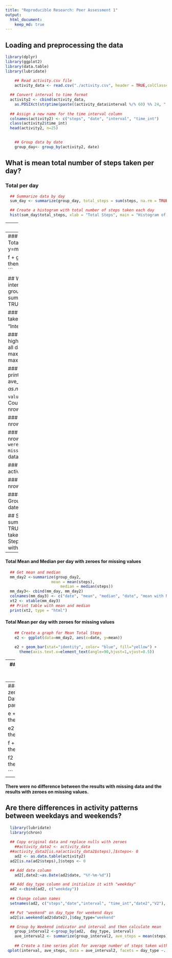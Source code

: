 ```yaml
---
title: "Reproducible Research: Peer Assessment 1"
output: 
  html_document:
    keep_md: true  
---  
```

## Loading and preprocessing the data   
```r
library(dplyr)
library(ggplot2)
library(data.table)
library(lubridate)
	
	## Read activity.csv file
	activity_data <- read.csv("./activity.csv", header = TRUE,colClasses = c("numeric", "character", "numeric"))

  ## Convert interval to time format
  activity2 <- cbind(activity_data,                
    as.POSIXct(strptime(paste((activity_data$interval %/% 60) %% 24, ":",activity_data$interval %% 60, sep=""), "%H:%M")))
  
  ## Assign a new name for the time interval column
  colnames(activity2) <- c("steps", "date", "interval", "time_int")
  class(activity2$time_int)
  head(activity2, n=25)
  

	## Group data by date
	group_day<- group_by(activity2, date)  
```
## What is mean total number of steps taken per day?  
### Total per day   
``` r
  ## Summarize data by day
  sum_day <- summarize(group_day, total_steps = sum(steps, na.rm = TRUE))

  ## Create a histogram with total number of steps taken each day
  hist(sum_day$total_steps, xlab = "Total Steps", main = "Histogram of Total Steps Taken Each Day") 
```  
---  
### Total Mean and Median per day
``` r
  library(xtable)
  ## Get mean and median
  mm_day <-summarize(group_day, 
    				mean = mean(steps, na.rm=TRUE),
						median = median(steps, na.rm=TRUE)) 
  xt <- xtable(mm_day)
  ## Print table with mean and median
  print(xt, type = "html")
```
### Total Mean per day   
```r

	## Create a graph for Mean Total Steps
	e <- ggplot(data=mm_day, aes(x=date, y=mean))
	
	e + geom_bar(stat="identity", color= "blue", fill="yellow") + 
	  theme(axis.text.x=element_text(angle=90,hjust=1,vjust=0.5)) 
```  
---  
### Total Median per day  
```r
## Create a graph for Median Total Steps
  f <- ggplot(data=mm_day, aes(x=date, y=median))
	
	f + geom_bar(stat="identity", color= "blue", fill="yellow") + 
	  theme(axis.text.x=element_text(angle=90,hjust=1,vjust=0.5)) 
```

## What is the average daily activity pattern?
### Average by interval  
```r
## Group data by interval
  group_interval <-group_by(activity2, time_int)
	ave_interval <- summarize(group_interval, ave_steps = mean(steps, na.rm = TRUE))
	
	### Create a time series plot for average number of steps taken
	plot(ave_interval$time_int, ave_interval$ave_steps, xlab = "Interval", ylab = "Average Steps Taken", type = "l")
```  

### Get Interval with Maximum Average of steps  
### The highest time interval with the highest nuber of steps across all days was 835.  
```r
  ### Get maximum average
  max_interval <- summarize(ave_interval, max_interval = max(ave_steps, na.rm = TRUE))
	
	### Get the interval with the maximum average and print it
  print("Interval with highest aveerage maximum of steps")
  ave_interval[ave_interval$ave_steps == as.numeric(max_interval),]$time_int  
```  
## Imputing missing values   
### Count number of rows with missing values   
```r
  ### Count rows with date == NA
  nrow(activity_data[is.na(activity_data$date),])
	
	### Count rows with interval == NA
	nrow(activity_data[is.na(activity_data$interval),])
	
	### Count rows with steps == NA
	nrow(activity_data[is.na(activity_data$steps),])  
```  
### There were missing values in steps for 2304 rows.  
### Fill in missing values with zeroes   
```r
  
  ## Make another copy of the data
  activity_data2 <- activity2
  
  ### Replace missing values with zeroes
  activity_data2[is.na(activity_data2$steps),]$steps<- 0

  ### Count rows with steps == NA
  nrow(activity_data2[is.na(activity_data2$steps),])   
```  

#### Total per day with zeroes for missing values   
``` r
  ## Group data by date
  group_day2<- group_by(activity_data2, date) 

  ## Summarize data by day
  sum_day2 <- summarize(group_day2, total_steps = sum(steps, na.rm = TRUE))
  ## Create a histogram with total number of steps taken each day
  hist(sum_day2$total_steps, xlab = "Total Steps", main = "Histogram of Total Steps Taken Each Day with Zeroes on NAs") 
```  
---  
#### Total Mean and Median per day  with zeroes for missing values
``` r
  ## Get mean and median
  mm_day2 <-summarize(group_day2, 
    				mean = mean(steps),
						median = median(steps)) 
  mm_day3<- cbind(mm_day, mm_day2)
  colnames(mm_day3) <- c("date", "mean", "median", "date", "mean with NA = zeroes", "median with NA = zeroes")
  xt2 <- xtable(mm_day3)
  ## Print table with mean and median
  print(xt2, type = "html")
```
#### Total Mean per day with zeroes for missing values  
```r

	## Create a graph for Mean Total Steps
	e2 <- ggplot(data=mm_day2, aes(x=date, y=mean))
	
	e2 + geom_bar(stat="identity", color= "blue", fill="yellow") + 
	  theme(axis.text.x=element_text(angle=90,hjust=1,vjust=0.5)) 
```  
---  
#### Total Median per day with zeroes for missing values  
```r
## Create a graph for Median Total Steps
  f2 <- ggplot(data=mm_day2, aes(x=date, y=median))
	
	f2 + geom_bar(stat="identity", color= "blue", fill="yellow") + 
	  theme(axis.text.x=element_text(angle=90,hjust=1,vjust=0.5)) 
```  
---
#### Comparison between missing values and filled in with zero values  
#####   Data with NAs has blue and yellow  
#####   Data with NAs replaced with zero has yellow and green  
```r
  par(mfrow = c(2, 2))
  
  e + geom_bar(stat="identity", color= "blue", fill="yellow") + 
    theme(axis.text.x=element_text(angle=90,hjust=1,vjust=0.5)) 
  
  e2 + geom_bar(stat="identity", color= "pink", fill="green") + 
    theme(axis.text.x=element_text(angle=90,hjust=1,vjust=0.5)) 

  f + geom_bar(stat="identity", color= "blue", fill="green") + 
    theme(axis.text.x=element_text(angle=90,hjust=1,vjust=0.5)) 
  
  f2 + geom_bar(stat="identity", color= "pink", fill="green") + 
    theme(axis.text.x=element_text(angle=90,hjust=1,vjust=0.5)) 
  
```  
---  
#### There were no difference between the results with missing data and the results with zeroes on missing values.  
## Are there differences in activity patterns between weekdays and weekends?
```r
  library(lubridate)
  library(chron)
	
  ## Copy original data and replace nulls with zeroes
	##activity_data2 <- activity_data
  ##activity_data2[is.na(activity_data2$steps),]$steps<- 0
	ad2 <- as.data.table(activity2)
  ad2[is.na(ad2$steps),]$steps <- 0

  ## Add date column
	ad2[,date2:=as.Date(ad2$date, "%Y-%m-%d")]

  ## Add day_type column and initialize it with "weekday"
  ad2 <-cbind(ad2, c("weekday"))
  
  ## Change column names
  setnames(ad2, c("steps","date","interval", "time_int","date2","V2"), c( "steps","date","interval", "time_int","date2","day_type"))

  ## Put "weekend" on day_type for weekend days
  ad2[is.weekend(ad2$date2),]$day_type="weekend"

  ## Group by Weekend indicator and interval and then calculate mean	
	group_interval2 <-group_by(ad2,  day_type, interval)
	ave_interval2 <- summarize(group_interval2, ave_steps = mean(steps))
	
	## Create a time series plot for average number of steps taken with day_type
 qplot(interval, ave_steps, data = ave_interval2, facets = day_type ~., xlab = "Interval", ylab = "Aveage Steps", geom = (c("point", "line")))

```